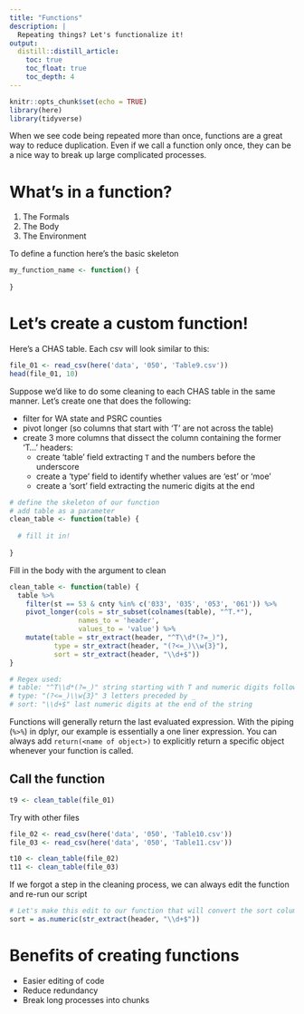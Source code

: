 ```yaml
---
title: "Functions"
description: |
  Repeating things? Let's functionalize it!
output: 
  distill::distill_article:
    toc: true
    toc_float: true
    toc_depth: 4
---
```


```r
knitr::opts_chunk$set(echo = TRUE)
library(here)
library(tidyverse)
```

When we see code being repeated more than once, functions are a great way to reduce duplication. Even if we call a function only once, they can be a nice way to break up large complicated processes.

# What's in a function?

1. The Formals
2. The Body
3. The Environment

To define a function here's the basic skeleton

```r
my_function_name <- function() {
  
}

```

# Let's create a custom function!

Here's a CHAS table. Each csv will look similar to this:

```r
file_01 <- read_csv(here('data', '050', 'Table9.csv'))
head(file_01, 10)
```


Suppose we'd like to do some cleaning to each CHAS table in the same manner. Let's create one that does the following: 

  - filter for WA state and PSRC counties
  - pivot longer (so columns that start with 'T' are not across the table)
  - create 3 more columns that dissect the column containing the former 'T...' headers: 
      - create 'table' field extracting `T` and the numbers before the underscore
      - create a 'type' field to identify whether values are 'est' or 'moe'
      - create a 'sort' field extracting the numeric digits at the end
      
```r

# define the skeleton of our function
# add table as a parameter
clean_table <- function(table) {
  
  # fill it in!
  
}

```

Fill in the body with the argument to clean

```r
clean_table <- function(table) {
  table %>% 
    filter(st == 53 & cnty %in% c('033', '035', '053', '061')) %>% 
    pivot_longer(cols = str_subset(colnames(table), "^T.*"), 
                 names_to = 'header', 
                 values_to = 'value') %>% 
    mutate(table = str_extract(header, "^T\\d*(?=_)"), 
           type = str_extract(header, "(?<=_)\\w{3}"), 
           sort = str_extract(header, "\\d+$")) 
}

# Regex used:
# table: "^T\\d*(?=_)" string starting with T and numeric digits followed by _
# type: "(?<=_)\\w{3}" 3 letters preceded by _
# sort: "\\d+$" last numeric digits at the end of the string
```

<aside>
Functions will generally return the last evaluated expression. With the piping (`%>%`) in dplyr, our example is essentially a one liner expression. You can always add `return(<name of object>)` to explicitly return a specific object whenever your function is called.
</aside>

## Call the function

```r
t9 <- clean_table(file_01)
```

Try with other files

```r
file_02 <- read_csv(here('data', '050', 'Table10.csv'))
file_03 <- read_csv(here('data', '050', 'Table11.csv'))

t10 <- clean_table(file_02)
t11 <- clean_table(file_03)
```

If we forgot a step in the cleaning process, we can always edit the function and re-run our script

```r
# Let's make this edit to our function that will convert the sort column from string to numeric
sort = as.numeric(str_extract(header, "\\d+$"))
```

# Benefits of creating functions

- Easier editing of code
- Reduce redundancy
- Break long processes into chunks


